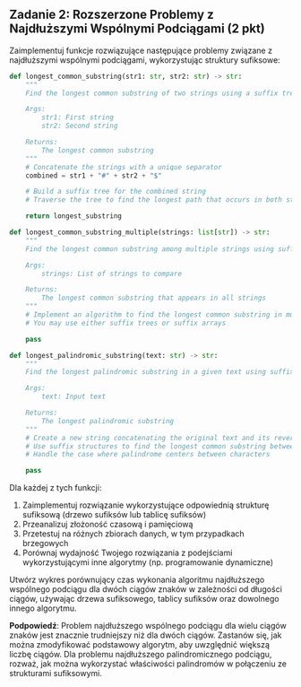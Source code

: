 ## Zadanie 2: Rozszerzone Problemy z Najdłuższymi Wspólnymi Podciągami (2 pkt)

Zaimplementuj funkcje rozwiązujące następujące problemy związane z najdłuższymi wspólnymi podciągami, wykorzystując struktury sufiksowe:

```python
def longest_common_substring(str1: str, str2: str) -> str:
    """
    Find the longest common substring of two strings using a suffix tree.

    Args:
        str1: First string
        str2: Second string

    Returns:
        The longest common substring
    """
    # Concatenate the strings with a unique separator
    combined = str1 + "#" + str2 + "$"

    # Build a suffix tree for the combined string
    # Traverse the tree to find the longest path that occurs in both strings

    return longest_substring

def longest_common_substring_multiple(strings: list[str]) -> str:
    """
    Find the longest common substring among multiple strings using suffix structures.

    Args:
        strings: List of strings to compare

    Returns:
        The longest common substring that appears in all strings
    """
    # Implement an algorithm to find the longest common substring in multiple strings
    # You may use either suffix trees or suffix arrays

    pass

def longest_palindromic_substring(text: str) -> str:
    """
    Find the longest palindromic substring in a given text using suffix structures.

    Args:
        text: Input text

    Returns:
        The longest palindromic substring
    """
    # Create a new string concatenating the original text and its reverse
    # Use suffix structures to find the longest common substring between them
    # Handle the case where palindrome centers between characters

    pass
```

Dla każdej z tych funkcji:
1. Zaimplementuj rozwiązanie wykorzystujące odpowiednią strukturę sufiksową (drzewo sufiksów lub tablicę sufiksów)
2. Przeanalizuj złożoność czasową i pamięciową
3. Przetestuj na różnych zbiorach danych, w tym przypadkach brzegowych
4. Porównaj wydajność Twojego rozwiązania z podejściami wykorzystującymi inne algorytmy (np. programowanie dynamiczne)

Utwórz wykres porównujący czas wykonania algoritmu najdłuższego wspólnego podciągu dla dwóch ciągów znaków w zależności od długości ciągów, używając drzewa sufiksowego, tablicy sufiksów oraz dowolnego innego algorytmu.

**Podpowiedź**: Problem najdłuższego wspólnego podciągu dla wielu ciągów znaków jest znacznie trudniejszy niż dla dwóch ciągów. Zastanów się, jak można zmodyfikować podstawowy algorytm, aby uwzględnić większą liczbę ciągów. Dla problemu najdłuższego palindromicznego podciągu, rozważ, jak można wykorzystać właściwości palindromów w połączeniu ze strukturami sufiksowymi.
